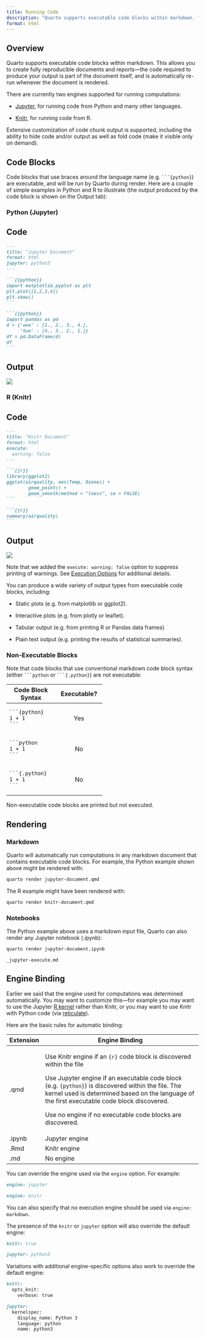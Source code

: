 ```yaml
---
title: Running Code
description: "Quarto supports executable code blocks within markdown. This allows you to create fully reproducible documents and reports---the code required to produce your output is part of the document itself, and is automatically re-run whenever the document is rendered."
format: html
---
```


## Overview

Quarto supports executable code blocks within markdown. This allows you to create fully reproducible documents and reports---the code required to produce your output is part of the document itself, and is automatically re-run whenever the document is rendered.

There are currently two engines supported for running computations:

-   [Jupyter](https://jupyter.org/), for running code from Python and many other languages.

-   [Knitr](https://yihui.org/knitr/), for running code from R.

Extensive customization of code chunk output is supported, including the ability to hide code and/or output as well as fold code (make it visible only on demand).

## Code Blocks

Code blocks that use braces around the language name (e.g. ```` ```{python} ````) are executable, and will be run by Quarto during render. Here are a couple of simple examples in Python and R to illustrate (the output produced by the code block is shown on the Output tab):

### Python (Jupyter)

::: panel-tabset
## Code

````.markdown
---
title: "Jupyter Document"
format: html
jupyter: python3
---

```{{python}}
import matplotlib.pyplot as plt
plt.plot([1,2,3,4])
plt.show()
```

```{{python}}
import pandas as pd
d = {'one' : [1., 2., 3., 4.],
     'two' : [4., 3., 2., 1.]}
df = pd.DataFrame(d)
df
```
````

## Output

![](/docs/computations/images/jupyter-document.png){.border fig-alt="The resulting document rendered from the source code in the `Code` tab using the Jupyter engine. At the top of the page is the title `Jupyter Document` in large text. There is a block of code with a gray background underneath the title. Underneath this block is a line plot of y = x. There is another code block with a gray background under this and a table underneath that."}
:::

### R (Knitr)

::: panel-tabset
## Code

````.markdown
---
title: "Knitr Document"
format: html
execute:
  warning: false
---

```{{r}}
library(ggplot2)
ggplot(airquality, aes(Temp, Ozone)) + 
        geom_point() + 
        geom_smooth(method = "loess", se = FALSE)
```

```{{r}}
summary(airquality)
```
````

## Output

![](/docs/computations/images/knitr-document.png){.border .preview-image fig-alt="The resulting document rendered from the source code in the `Code` tab using the Knitr engine. At the top of the page is the title `Knitr Document` in large text. There is a block of code with a gray background underneath the title. Underneath this block is a scatterplot of the `airquality` dataset fit with a polynomial regression line and overlaid with a grey ribbon representing the confidence interval. There is another code block with a gray background under this plot with the output of `summary(airquality)`."}
:::

Note that we added the `execute: warning: false` option to suppress printing of warnings. See [Execution Options](/docs/computations/execution-options.qmd) for additional details.

You can produce a wide variety of output types from executable code blocks, including:

-   Static plots (e.g. from matplotlib or ggplot2).

-   Interactive plots (e.g. from plotly or leaflet).

-   Tabular output (e.g. from printing R or Pandas data frames)

-   Plain text output (e.g. printing the results of statistical summaries).

### Non-Executable Blocks

Note that code blocks that use conventional markdown code block syntax (either ```` ```python ```` or ```` ```{.python} ````) are not executable:

+-------------------+---------------+
| Code Block Syntax | Executable?   |
+===================+:=============:+
|     ```{python}   | Yes           |
|     1 + 1         |               |
|     ```           |               |
+-------------------+---------------+
|     ```python     | No            |
|     1 + 1         |               |
|     ```           |               |
+-------------------+---------------+
|     ```{.python}  | No            |
|     1 + 1         |               |
|     ```           |               |
+-------------------+---------------+

Non-executable code blocks are printed but not executed.

## Rendering

### Markdown

Quarto will automatically run computations in any markdown document that contains executable code blocks. For example, the Python example shown above might be rendered with:

``` bash
quarto render jupyter-document.qmd
```

The R example might have been rendered with:

``` bash
quarto render knitr-document.qmd
```

### Notebooks

The Python example above uses a markdown input file, Quarto can also render any Jupyter notebook (.ipynb):

``` bash
quarto render jupyter-document.ipynb
```

``` include
_jupyter-execute.md
```



## Engine Binding

Earlier we said that the engine used for computations was determined automatically. You may want to customize this---for example you may want to use the Jupyter [R kernel](https://github.com/IRkernel/IRkernel) rather than Knitr, or you may want to use Knitr with Python code (via [reticulate](https://rstudio.github.io/reticulate/)).

Here are the basic rules for automatic binding:

+-----------+----------------------------------------------------------------------------------------------------------------------------------------------------------------------------------------------------+
| Extension | Engine Binding                                                                                                                                                                                     |
+===========+====================================================================================================================================================================================================+
| .qmd      | Use Knitr engine if an `{r}` code block is discovered within the file                                                                                                                              |
|           |                                                                                                                                                                                                    |
|           | Use Jupyter engine if an executable code block (e.g. `{python}`) is discovered within the file. The kernel used is determined based on the language of the first executable code block discovered. |
|           |                                                                                                                                                                                                    |
|           | Use no engine if no executable code blocks are discovered.                                                                                                                                         |
+-----------+----------------------------------------------------------------------------------------------------------------------------------------------------------------------------------------------------+
| .ipynb    | Jupyter engine                                                                                                                                                                                     |
+-----------+----------------------------------------------------------------------------------------------------------------------------------------------------------------------------------------------------+
| .Rmd      | Knitr engine                                                                                                                                                                                       |
+-----------+----------------------------------------------------------------------------------------------------------------------------------------------------------------------------------------------------+
| .md       | No engine                                                                                                                                                                                          |
+-----------+----------------------------------------------------------------------------------------------------------------------------------------------------------------------------------------------------+

You can override the engine used via the `engine` option. For example:

``` markdown
engine: jupyter
```

``` markdown
engine: knitr
```

You can also specify that no execution engine should be used via `engine: markdown`.

The presence of the `knitr` or `jupyter` option will also override the default engine:

``` markdown
knitr: true
```

``` markdown
jupyter: python3
```

Variations with additional engine-specific options also work to override the default engine:

``` markdown
knitr:
  opts_knit:
    verbose: true
```

``` markdown
jupyter:
  kernelspec:
    display_name: Python 3
    language: python
    name: python3
```

